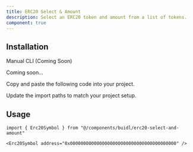 ```yaml
---
title: ERC20 Select & Amount
description: Select an ERC20 token and amount from a list of tokens.
component: true
---
```


<ComponentPreview
  name="erc20-select-and-amount-demo"
  className="[&_.preview>[data-orientation=vertical]]:sm:max-w-[70%]"
/>

## Installation

<Tabs defaultValue="manual">

<TabsList>
  <TabsTrigger value="manual">Manual</TabsTrigger>
  <TabsTrigger disabled={true} value="cli">
    CLI (Coming Soon)
  </TabsTrigger>
</TabsList>

<TabsContent value="cli">

<Steps>

<Step>Coming soon...</Step>

</Steps>

</TabsContent>

<TabsContent value="manual">

<Steps>

<Step>Copy and paste the following code into your project.</Step>

<ComponentSource name="erc20-select-and-amount" />

<Step>Update the import paths to match your project setup.</Step>

</Steps>

</TabsContent>

</Tabs>

## Usage

```tsx
import { Erc20Symbol } from "@/components/buidl/erc20-select-and-amount"
```

```tsx
<Erc20Symbol address="0x0000000000000000000000000000000000000000" />
```
